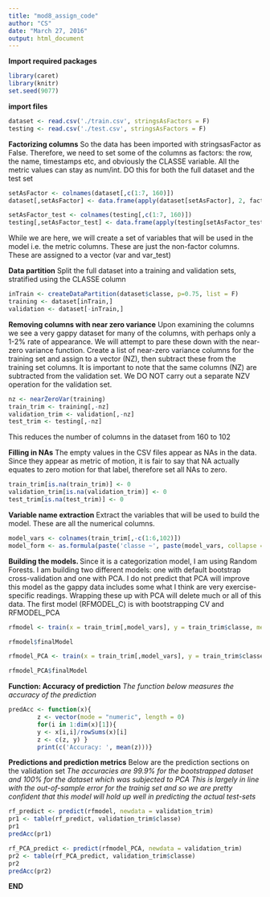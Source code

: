```yaml
---
title: "mod8_assign_code"
author: "CS"
date: "March 27, 2016"
output: html_document
---
```


**Import required packages**
```r

library(caret)
library(knitr)
set.seed(9077)
```

**import files**
```r
dataset <- read.csv('./train.csv', stringsAsFactors = F)
testing <- read.csv('./test.csv', stringsAsFactors = F)
```
**Factorizing columns**
So the data has been imported with stringsasFactor as False. Therefore, we need to set some of the columns as factors: the row, the name, timestamps etc, and obviously the CLASSE variable. All the metric values can stay as num/int.
DO this for both the full dataset and the test set
```r
setAsFactor <- colnames(dataset[,c(1:7, 160)])
dataset[,setAsFactor] <- data.frame(apply(dataset[setAsFactor], 2, factor))

setAsFactor_test <- colnames(testing[,c(1:7, 160)])
testing[,setAsFactor_test] <- data.frame(apply(testing[setAsFactor_test], 2, factor))
```
While we are here, we will create a set of variables that will be used in the model i.e. the metric columns. These are just the non-factor columns. These are assigned to a vector (var and var_test)

**Data partition**
Split the full dataset into a training and validation sets, stratified using the CLASSE column
```r
inTrain <- createDataPartition(dataset$classe, p=0.75, list = F)
training <- dataset[inTrain,]
validation <- dataset[-inTrain,]
```

**Removing columns with near zero variance**
Upon examining the columns we see a very gappy dataset for many of the columns, with perhaps only a 1-2% rate of appearance. We will attempt to pare these down with the near-zero variance function. Create a list of near-zero variance columns for the training set and assign to a vector (NZ), then subtract these from the training set columns.
It is important to note that the same columns (NZ) are subtracted from the validation set. We DO NOT carry out a separate NZV operation for the validation set.

```r
nz <- nearZeroVar(training)
train_trim <- training[,-nz]
validation_trim <- validation[,-nz]
test_trim <- testing[,-nz]
```
This reduces the number of columns in the dataset from 160 to 102

**Filling in NAs**
The empty values in the CSV files appear as NAs in the data. Since they appear as metric of motion, it is fair to say that NA actually equates to zero motion for that label, therefore set all NAs to zero.
```r
train_trim[is.na(train_trim)] <- 0
validation_trim[is.na(validation_trim)] <- 0
test_trim[is.na(test_trim)] <- 0
```

**Variable name extraction**
Extract the variables that will be used to build the model. These are all the numerical columns.
```r
model_vars <- colnames(train_trim[,-c(1:6,102)])
model_form <- as.formula(paste('classe ~', paste(model_vars, collapse = '+')))
```


**Building the models. **
Since it is a categorization model, I am using Random Forests.
I am building two different models: one with default bootstrap cross-validation and one with PCA.
I do not predict that PCA will improve this model as the gappy data includes some what I think are very exercise-specific readings. Wrapping these up with PCA will delete much or all of this data.
The first model (RFMODEL_C) is with bootstrapping CV and RFMODEL_PCA

```r
rfmodel <- train(x = train_trim[,model_vars], y = train_trim$classe, method = 'rf', nodesize = 4, ntree = 10)

```
```r
rfmodel$finalModel
```


```r
rfmodel_PCA <- train(x = train_trim[,model_vars], y = train_trim$classe, method = 'rf', ntree = 10,nodesize = 4, preProcess = 'pca')

```
```r
rfmodel_PCA$finalModel
```


**Function: Accuracy of prediction**
*The function below measures the accuracy of the prediction*
```r
predAcc <- function(x){
        z <- vector(mode = "numeric", length = 0)
        for(i in 1:dim(x)[1]){ 
        y <- x[i,i]/rowSums(x)[i]
        z <- c(z, y) }
        print(c('Accuracy: ', mean(z)))}

```

**Predictions and prediction metrics**
Below are the prediction sections on the validation set
*The accuracies are 99.9% for the bootstrapped dataset and 100% for the dataset which was subjected to PCA* 
*This is largely in line with the out-of-sample error for the trainig set and so we are pretty confident that this model will hold up well in predicting the actual test-sets*

```r
rf_predict <- predict(rfmodel, newdata = validation_trim)
pr1 <- table(rf_predict, validation_trim$classe)
pr1
predAcc(pr1)

rf_PCA_predict <- predict(rfmodel_PCA, newdata = validation_trim)
pr2 <- table(rf_PCA_predict, validation_trim$classe)
pr2
predAcc(pr2)
```
**END**


